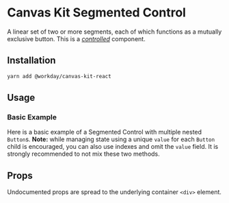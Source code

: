 


<Meta title="Components/Buttons/Segmented Control/React" component={SegmentedControl} />

# Canvas Kit Segmented Control

A linear set of two or more segments, each of which functions as a mutually exclusive button. This
is a [_controlled_](https://reactjs.org/docs/forms.html#controlled-components) component.

## Installation

```sh
yarn add @workday/canvas-kit-react
```

## Usage

### Basic Example

Here is a basic example of a Segmented Control with multiple nested `Button`s. **Note:** while
managing state using a unique `value` for each `Button` child is encouraged, you can also use
indexes and omit the `value` field. It is strongly recommended to not mix these two methods.

<ExampleCodeBlock code={Basic} />

## Props

Undocumented props are spread to the underlying container `<div>` element.

<ArgsTable of={SegmentedControl} />
